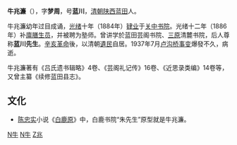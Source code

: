{{unreferenced|time=2009-12-05T11:14:38+00:00}}
'''牛兆濂'''（{{bd|1867年||1937年||catIdx=Niu,年}}），字'''梦周'''，号'''蓝川'''，[[清朝|清朝]][[陕西|陕西]][[蓝田县|蓝田]]人。

牛兆濂幼年过目成诵，[[光绪|光绪]]十年（1884年）[[肄业|肄业]]于[[关中书院|关中书院]]。光绪十二年（1886年）补[[廪膳生员|廪膳生员]]，并被聘为塾师。曾讲学於蓝田芸阁书院、[[三原县|三原]]清麓书院，后人尊称'''蓝川先生'''。[[辛亥革命|辛亥革命]]後，以清朝[[遺民|遺民]]自居。1937年7月[[卢沟桥事变|卢沟桥事变]]爆發不久，病逝。

牛兆濂著有《吕氏遗书辑略》4卷、《芸阁礼记传》16卷、《近思录类编》14卷等，又曾主纂《续修蓝田县志》。

==文化==
*[[陈忠实|陈忠实]]小说《[[白鹿原_(小说)|白鹿原]]》中，白鹿书院“朱先生”原型就是牛兆濂。

[[category:清朝作家|N牛]]
[[category:蓝田人|N牛]]
[[category:牛姓|Z兆]]